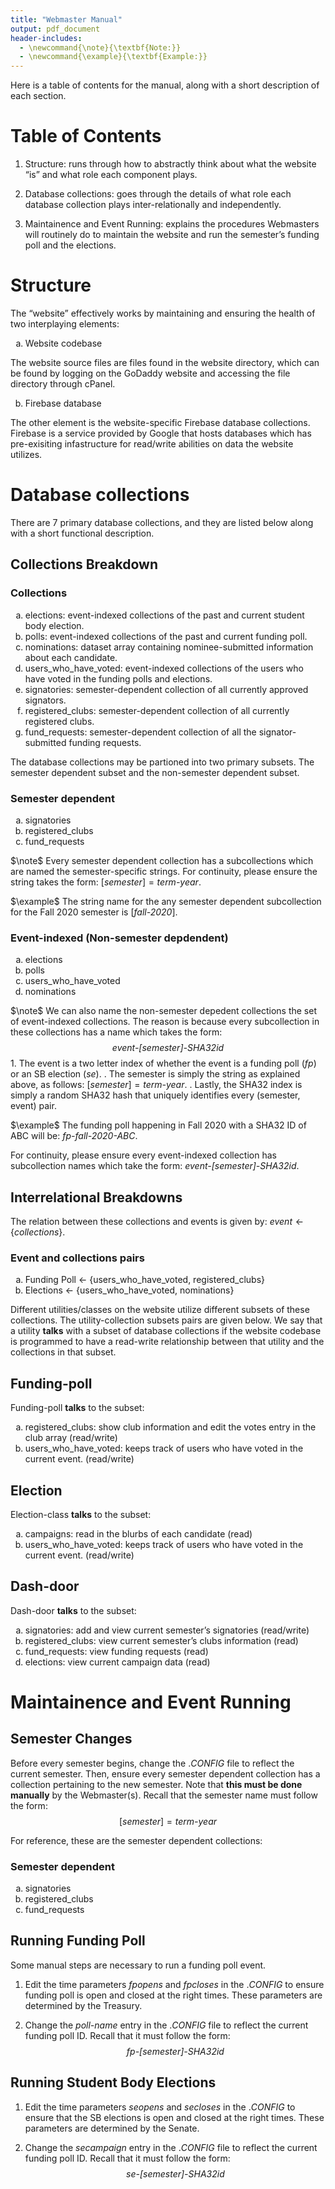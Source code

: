 ```yaml
---
title: "Webmaster Manual"
output: pdf_document
header-includes:
  - \newcommand{\note}{\textbf{Note:}}
  - \newcommand{\example}{\textbf{Example:}}
---
```


Here is a table of contents for the manual, along with a short description of each section.

# Table of Contents

1. Structure: runs through how to abstractly think about what the website "is" and what role each component plays.

2. Database collections: goes through the details of what role each database collection plays inter-relationally and independently.

3. Maintainence and Event Running: explains the procedures Webmasters will routinely do to maintain the website and run the semester's funding poll and the elections.

# Structure

The "website" effectively works by maintaining and ensuring the health of two interplaying elements:

a. Website codebase

The website source files are files found in the website directory, which can be found by logging on the GoDaddy website and accessing the file directory through cPanel.

b. Firebase database 

The other element is the website-specific Firebase database collections. Firebase is a service provided by Google that hosts databases which has pre-exisiting infastructure for read/write abilities on data the website utilizes.

\newpage

# Database collections 

There are 7 primary database collections, and they are listed below along with a short functional description.

## Collections Breakdown

### Collections

a. elections: event-indexed collections of the past and current student body election.
b. polls: event-indexed collections of the past and current funding poll.
c. nominations: dataset array containing nominee-submitted information about each candidate.
d. users_who_have_voted: event-indexed collections of the users who have voted in the funding polls and elections.
e. signatories: semester-dependent collection of all currently approved signators.
f. registered_clubs: semester-dependent collection of all currently registered clubs.
g. fund_requests: semester-dependent collection of all the signator-submitted funding requests. 

The database collections may be partioned into two primary subsets. The semester dependent subset and the non-semester dependent subset.

### Semester dependent

a. signatories
b. registered_clubs
c. fund_requests

$\note$ Every semester dependent collection has a subcollections which are named the semester-specific strings. For continuity, please ensure the string takes the form: $[semester] = \textit{term-year}$. 

$\example$ The string name for the any semester dependent subcollection for the Fall 2020 semester is $[\textit{fall-2020}]$.

### Event-indexed (Non-semester depdendent)

a. elections
b. polls
c. users_who_have_voted
d. nominations

$\note$ We can also name the non-semester depedent collections the set of event-indexed collections. The reason is because every subcollection in these collections has a name which takes the form: 
$$\textit{event-[semester]-SHA32id}$$
1. The event is a two letter index of whether the event is a funding poll $(fp)$ or an SB election $(se)$. \newline
2. The semester is simply the string as explained above, as follows: $[semester] = \textit{term-year}$. \newline
3. Lastly, the SHA32 index is simply a random SHA32 hash that uniquely identifies every (semester, event) pair. \newline

$\example$ The funding poll happening in Fall 2020 with a SHA32 ID of ABC will be: $\textit{fp-fall-2020-ABC}$.

For continuity, please ensure every event-indexed collection has subcollection names which take the form: $\textit{event-[semester]-SHA32id}$. 

\newpage

## Interrelational Breakdowns

The relation between these collections and events is given by: ${event} \leftarrow \{collections\}$. 

### Event and collections pairs

a. Funding Poll $\leftarrow$ $\{$users_who_have_voted, registered_clubs$\}$
b. Elections $\leftarrow$ $\{$users_who_have_voted, nominations$\}$

Different utilities/classes on the website utilize different subsets of these collections. The utility-collection subsets pairs are given below. We say that a utility $\textbf{talks}$ with a subset of database collections if the website codebase is programmed to have a read-write relationship between that utility and the collections in that subset.  

## Funding-poll 

Funding-poll $\textbf{talks}$ to the subset:

a. registered_clubs: show club information and edit the votes entry in the club array (read/write)
b. users_who_have_voted: keeps track of users who have voted in the current event. (read/write)

## Election

Election-class $\textbf{talks}$ to the subset:

a. campaigns: read in the blurbs of each candidate (read)
b. users_who_have_voted: keeps track of users who have voted in the current event. (read/write)

## Dash-door

Dash-door $\textbf{talks}$ to the subset:

a. signatories: add and view current semester's signatories (read/write)
b. registered_clubs: view current semester's clubs information (read)
c. fund_requests: view funding requests (read)
d. elections: view current campaign data (read)

\newpage

# Maintainence and Event Running

## Semester Changes

Before every semester begins, change the $.CONFIG$ file to reflect the current semester. Then, ensure every semester dependent collection has a collection pertaining to the new semester. Note that $\textbf{this must be done manually}$ by the Webmaster(s). Recall that the semester name must follow the form:
$$[semester] = \textit{term-year}$$

For reference, these are the semester dependent collections:

### Semester dependent

a. signatories
b. registered_clubs
c. fund_requests

## Running Funding Poll

Some manual steps are necessary to run a funding poll event. 

1. Edit the time parameters $\textit{fpopens}$ and $\textit{fpcloses}$ in the $.CONFIG$ to ensure funding poll is open and closed at the right times. These parameters are determined by the Treasury.

2. Change the $\textit{poll-name}$ entry in the $.CONFIG$ file to reflect the current funding poll ID. Recall that it must follow the form:
$$\textit{fp-[semester]-SHA32id}$$

## Running Student Body Elections

1. Edit the time parameters $\textit{seopens}$ and $\textit{secloses}$ in the $.CONFIG$ to ensure that the SB elections is open and closed at the right times. These parameters are determined by the Senate.

2. Change the $\textit{secampaign}$ entry in the $.CONFIG$ file to reflect the current funding poll ID. Recall that it must follow the form:
$$\textit{se-[semester]-SHA32id}$$